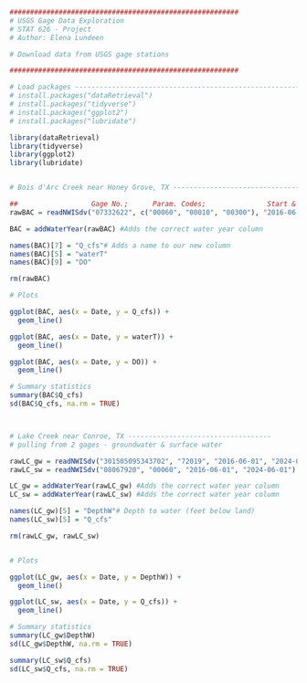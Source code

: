 

```r
########################################################
# USGS Gage Data Exploration 
# STAT 626 - Project
# Author: Elena Lundeen

# Download data from USGS gage stations 

########################################################

# Load packages -----------------------------------------------------------
# install.packages("dataRetrieval")
# install.packages("tidyverse")
# install.packages("ggplot2")
# install.packages("lubridate")

library(dataRetrieval)
library(tidyverse)
library(ggplot2)
library(lubridate)


# Bois d'Arc Creek near Honey Grove, TX -----------------------------------

##                  Gage No.;      Param. Codes;               Start & End date 
rawBAC = readNWISdv("07332622", c("00060", "00010", "00300"), "2016-06-01", "2024-06-01") #Discharge

BAC = addWaterYear(rawBAC) #Adds the correct water year column

names(BAC)[7] = "Q_cfs"# Adds a name to our new column
names(BAC)[5] = "waterT"
names(BAC)[9] = "DO"

rm(rawBAC)

# Plots

ggplot(BAC, aes(x = Date, y = Q_cfs)) +
  geom_line() 

ggplot(BAC, aes(x = Date, y = waterT)) +
  geom_line() 

ggplot(BAC, aes(x = Date, y = DO)) +
  geom_line() 

# Summary statistics
summary(BAC$Q_cfs)
sd(BAC$Q_cfs, na.rm = TRUE)



# Lake Creek near Conroe, TX -----------------------------------
# pulling from 2 gages - groundwater & surface water

rawLC_gw = readNWISdv("301505095343702", "72019", "2016-06-01", "2024-06-01")
rawLC_sw = readNWISdv("08067920", "00060", "2016-06-01", "2024-06-01")

LC_gw = addWaterYear(rawLC_gw) #Adds the correct water year column
LC_sw = addWaterYear(rawLC_sw) #Adds the correct water year column

names(LC_gw)[5] = "DepthW"# Depth to water (feet below land)
names(LC_sw)[5] = "Q_cfs"

rm(rawLC_gw, rawLC_sw)


# Plots

ggplot(LC_gw, aes(x = Date, y = DepthW)) +
  geom_line() 

ggplot(LC_sw, aes(x = Date, y = Q_cfs)) +
  geom_line() 

# Summary statistics
summary(LC_gw$DepthW)
sd(LC_gw$DepthW, na.rm = TRUE)

summary(LC_sw$Q_cfs)
sd(LC_sw$Q_cfs, na.rm = TRUE)



```

